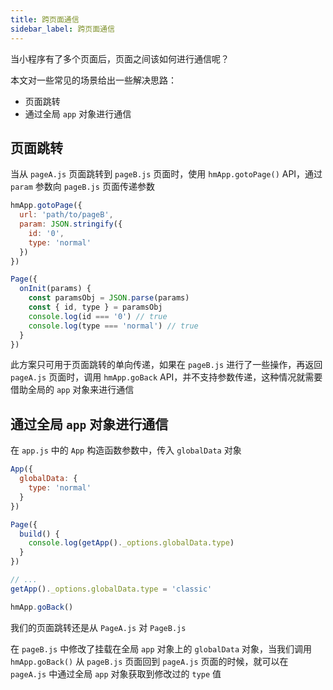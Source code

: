 ```yaml
---
title: 跨页面通信
sidebar_label: 跨页面通信
---
```


当小程序有了多个页面后，页面之间该如何进行通信呢？

本文对一些常见的场景给出一些解决思路：

- 页面跳转
- 通过全局 `app` 对象进行通信

## 页面跳转

当从 `pageA.js` 页面跳转到 `pageB.js` 页面时，使用 `hmApp.gotoPage()` API，通过 `param` 参数向 `pageB.js` 页面传递参数

```js title=pageA.js
hmApp.gotoPage({
  url: 'path/to/pageB',
  param: JSON.stringify({
    id: '0',
    type: 'normal'
  })
})
```

```js title=pageB.js
Page({
  onInit(params) {
    const paramsObj = JSON.parse(params)
    const { id, type } = paramsObj
    console.log(id === '0') // true
    console.log(type === 'normal') // true
  }
})
```

此方案只可用于页面跳转的单向传递，如果在 `pageB.js` 进行了一些操作，再返回 `pageA.js` 页面时，调用 `hmApp.goBack` API，并不支持参数传递，这种情况就需要借助全局的 `app` 对象来进行通信

## 通过全局 `app` 对象进行通信

在 `app.js` 中的 `App` 构造函数参数中，传入 `globalData` 对象

```js title=app.js
App({
  globalData: {
    type: 'normal'
  }
})
```

```js title=pageA.js
Page({
  build() {
    console.log(getApp()._options.globalData.type)
  }
})
```

```js title=pageB.js
// ...
getApp()._options.globalData.type = 'classic'

hmApp.goBack()
```

我们的页面跳转还是从 `PageA.js` 对 `PageB.js`

在 `pageB.js` 中修改了挂载在全局 `app` 对象上的 `globalData` 对象，当我们调用 `hmApp.goBack()` 从 `pageB.js` 页面回到 `pageA.js` 页面的时候，就可以在 `pageA.js` 中通过全局 `app` 对象获取到修改过的 `type` 值
